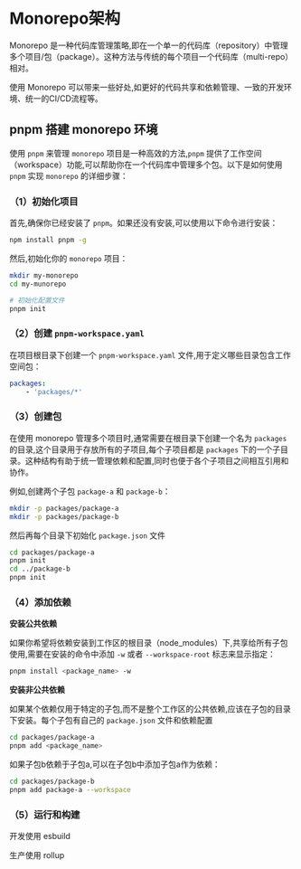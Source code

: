 # Monorepo架构

Monorepo 是一种代码库管理策略,即在一个单一的代码库（repository）中管理多个项目/包（package）。这种方法与传统的每个项目一个代码库（multi-repo）相对。

使用 Monorepo 可以带来一些好处,如更好的代码共享和依赖管理、一致的开发环境、统一的CI/CD流程等。





## pnpm 搭建 monorepo 环境

使用 `pnpm` 来管理 `monorepo` 项目是一种高效的方法,`pnpm` 提供了工作空间（workspace）功能,可以帮助你在一个代码库中管理多个包。以下是如何使用 `pnpm` 实现 `monorepo` 的详细步骤：

### （1）初始化项目

首先,确保你已经安装了 `pnpm`。如果还没有安装,可以使用以下命令进行安装：

```bash
npm install pnpm -g
```

然后,初始化你的 `monorepo` 项目：

```bash
mkdir my-monorepo
cd my-munorepo

# 初始化配置文件
pnpm init
```

### （2）创建 `pnpm-workspace.yaml`

在项目根目录下创建一个 `pnpm-workspace.yaml` 文件,用于定义哪些目录包含工作空间包：

```yaml
packages:
	- 'packages/*'
```

### （3）创建包

在使用 monorepo 管理多个项目时,通常需要在根目录下创建一个名为 `packages` 的目录,这个目录用于存放所有的子项目,每个子项目都是 `packages` 下的一个子目录。这种结构有助于统一管理依赖和配置,同时也便于各个子项目之间相互引用和协作。

例如,创建两个子包 `package-a` 和 `package-b`：

```bash
mkdir -p packages/package-a
mkdir -p packages/package-b
```

然后再每个目录下初始化 `package.json` 文件

```bash
cd packages/package-a
pnpm init
cd ../package-b
pnpm init
```

### （4）添加依赖

**安装公共依赖**

如果你希望将依赖安装到工作区的根目录（node_modules）下,共享给所有子包使用,需要在安装的命令中添加 `-w` 或者 `--workspace-root` 标志来显示指定：

```bash
pnpm install <package_name> -w
```

**安装非公共依赖**

如果某个依赖仅用于特定的子包,而不是整个工作区的公共依赖,应该在子包的目录下安装。每个子包有自己的 `package.json` 文件和依赖配置

```bash
cd packages/package-a
pnpm add <package_name>
```

如果子包b依赖于子包a,可以在子包b中添加子包a作为依赖：

```bash
cd packages/package-b
pnpm add package-a --workspace
```



### （5）运行和构建

开发使用 esbuild

生产使用 rollup